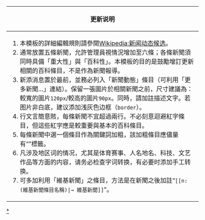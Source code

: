 <noinclude>{{template doc page viewed directly}}</noinclude>
{{ITN-Update}}
{| class="wikitable mw-collapsible mw-collapsed" style="margin-bottom: 0em; width: 100%; border: 0;"
!'''更新说明'''
|-
|
#本模板的詳細編輯規則請參閱[[Wikipedia:新闻动态候选]]。
#通常放置五條新聞，允許管理員視情況增加至六條；各條新聞須同時具備「重大性」與「百科性」。本模板的目的是鼓勵增訂更新相關的百科條目，不是作為新聞報導。
#新添消息置於最前，並務必列入「新聞動態」條目（可利用「更多新聞…」連結）。保留一張圖片於相關新聞之前，尺寸建議為：較寬的圖片<code>120px</code>/較高的圖片<code>90px</code>。同時，請加註描述文字。若图片非白底，建议添加浅灰色边框（<code>border</code>）。
#行文言簡意賅，每條新聞不宜超過兩行。不必刻意迴避紅字條目，但這些紅字應是較重要與基本的百科條目。
#每條新聞中選一個條目作為關鍵詞加粗，該加粗條目應儘量有“{{tl|current}}”標籤。
#凡涉及地区词的情况，尤其是体育赛事、人名地名、科技、文艺作品等方面的内容，请务必检查字词转换，有必要时添加手工转换。
#可多加利用「維基新聞」之條目，方法是在新聞之後加註“<code><nowiki>[[n:</nowiki>(維基新聞條目名稱)|→ 維基新聞]]</code>”。
|}
<includeonly>
[[Category:新闻动态|*]]
[[Category:首頁模板|{{PAGENAME}}]]
</includeonly>